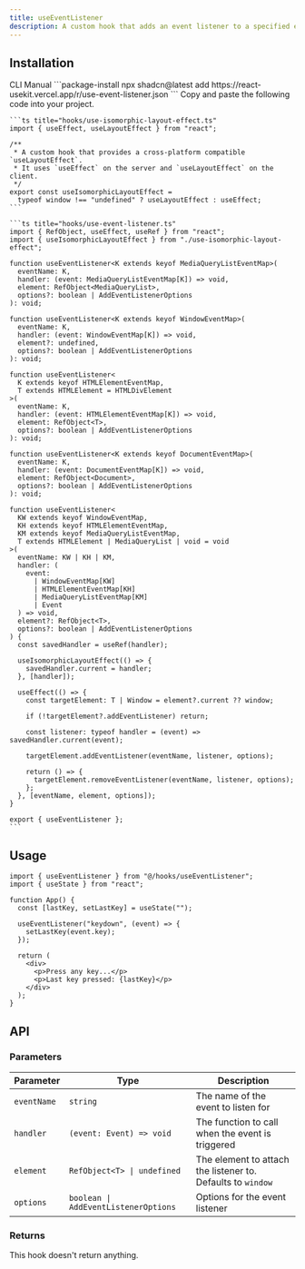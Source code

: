 ```yaml
---
title: useEventListener
description: A custom hook that adds an event listener to a specified element or the window.
---
```


## Installation

<CodeTabs>
  <TabsList>
    <TabsTrigger value="cli">CLI</TabsTrigger>
    <TabsTrigger value="manual">Manual</TabsTrigger>
  </TabsList>
  
  <TabsContent value="cli">
    ```package-install
    npx shadcn@latest add https://react-usekit.vercel.app/r/use-event-listener.json
    ```
  </TabsContent>
  
  <TabsContent value="manual">
    Copy and paste the following code into your project.

    ```ts title="hooks/use-isomorphic-layout-effect.ts"
    import { useEffect, useLayoutEffect } from "react";

    /**
     * A custom hook that provides a cross-platform compatible `useLayoutEffect`.
     * It uses `useEffect` on the server and `useLayoutEffect` on the client.
     */
    export const useIsomorphicLayoutEffect =
      typeof window !== "undefined" ? useLayoutEffect : useEffect;
    ```

    ```ts title="hooks/use-event-listener.ts"
    import { RefObject, useEffect, useRef } from "react";
    import { useIsomorphicLayoutEffect } from "./use-isomorphic-layout-effect";

    function useEventListener<K extends keyof MediaQueryListEventMap>(
      eventName: K,
      handler: (event: MediaQueryListEventMap[K]) => void,
      element: RefObject<MediaQueryList>,
      options?: boolean | AddEventListenerOptions
    ): void;

    function useEventListener<K extends keyof WindowEventMap>(
      eventName: K,
      handler: (event: WindowEventMap[K]) => void,
      element?: undefined,
      options?: boolean | AddEventListenerOptions
    ): void;

    function useEventListener<
      K extends keyof HTMLElementEventMap,
      T extends HTMLElement = HTMLDivElement
    >(
      eventName: K,
      handler: (event: HTMLElementEventMap[K]) => void,
      element: RefObject<T>,
      options?: boolean | AddEventListenerOptions
    ): void;

    function useEventListener<K extends keyof DocumentEventMap>(
      eventName: K,
      handler: (event: DocumentEventMap[K]) => void,
      element: RefObject<Document>,
      options?: boolean | AddEventListenerOptions
    ): void;

    function useEventListener<
      KW extends keyof WindowEventMap,
      KH extends keyof HTMLElementEventMap,
      KM extends keyof MediaQueryListEventMap,
      T extends HTMLElement | MediaQueryList | void = void
    >(
      eventName: KW | KH | KM,
      handler: (
        event:
          | WindowEventMap[KW]
          | HTMLElementEventMap[KH]
          | MediaQueryListEventMap[KM]
          | Event
      ) => void,
      element?: RefObject<T>,
      options?: boolean | AddEventListenerOptions
    ) {
      const savedHandler = useRef(handler);

      useIsomorphicLayoutEffect(() => {
        savedHandler.current = handler;
      }, [handler]);

      useEffect(() => {
        const targetElement: T | Window = element?.current ?? window;

        if (!targetElement?.addEventListener) return;

        const listener: typeof handler = (event) => savedHandler.current(event);

        targetElement.addEventListener(eventName, listener, options);

        return () => {
          targetElement.removeEventListener(eventName, listener, options);
        };
      }, [eventName, element, options]);
    }

    export { useEventListener };
    ```

  </TabsContent>
</CodeTabs>

## Usage

```tsx
import { useEventListener } from "@/hooks/useEventListener";
import { useState } from "react";

function App() {
  const [lastKey, setLastKey] = useState("");

  useEventListener("keydown", (event) => {
    setLastKey(event.key);
  });

  return (
    <div>
      <p>Press any key...</p>
      <p>Last key pressed: {lastKey}</p>
    </div>
  );
}
```

## API

### Parameters

| Parameter   | Type                                 | Description                                                 |
| ----------- | ------------------------------------ | ----------------------------------------------------------- |
| `eventName` | `string`                             | The name of the event to listen for                         |
| `handler`   | `(event: Event) => void`             | The function to call when the event is triggered            |
| `element`   | `RefObject<T> \| undefined`          | The element to attach the listener to. Defaults to `window` |
| `options`   | `boolean \| AddEventListenerOptions` | Options for the event listener                              |

### Returns

This hook doesn't return anything.
